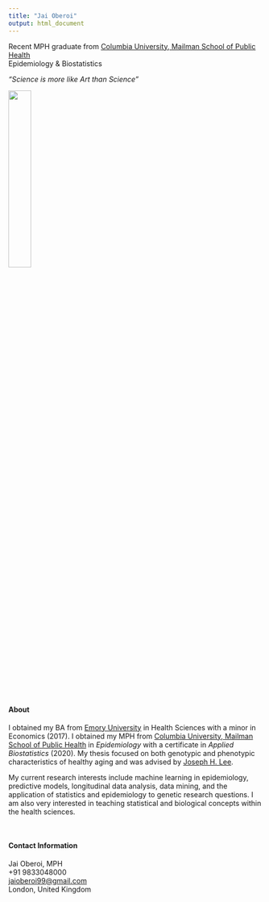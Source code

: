 ```yaml
---
title: "Jai Oberoi"
output: html_document
---
```


Recent MPH graduate from [Columbia University, Mailman School of Public Health](https://www.publichealth.columbia.edu/) <br>
Epidemiology & Biostatistics

*"Science is more like Art than Science"*

<img src="images/aboutpic.jpg" style="width:30%; border:5px" align="center"> 

<br>

#### About

I obtained my BA from [Emory University](http://www.emory.edu/home/index.html) in Health Sciences with a minor in Economics (2017). I obtained my MPH from [Columbia University, Mailman School of Public Health](https://www.mailman.columbia.edu/) in *Epidemiology* with a certificate in *Applied Biostatistics* (2020). My thesis focused on both genotypic and phenotypic characteristics of healthy aging and was advised by [Joseph H. Lee](https://www.publichealth.columbia.edu/people/our-faculty/jhl2). 

My current research interests include machine learning in epidemiology, predictive models, longitudinal data analysis, data mining, and the application of statistics and epidemiology to genetic research questions. I am also very interested in teaching statistical and biological concepts within the health sciences. 

<br>


#### Contact Information

Jai Oberoi, MPH <br>
+91 9833048000 <br>
[jaioberoi99@gmail.com](mailto:jaioberoi99@gmail.com) <br>
London, United Kingdom 



